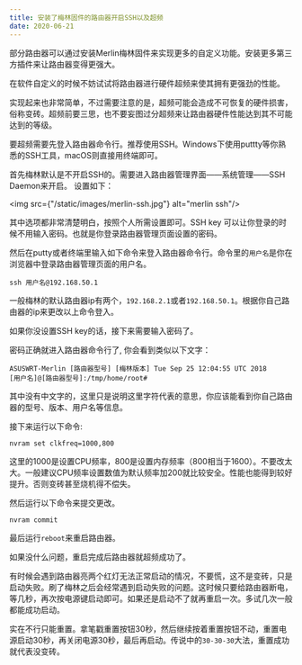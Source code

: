 ```yaml
---
title: 安装了梅林固件的路由器开启SSH以及超频
date: 2020-06-21
---
```


部分路由器可以通过安装Merlin梅林固件来实现更多的自定义功能。安装更多第三方插件来让路由器变得更强大。

在软件自定义的时候不妨试试将路由器进行硬件超频来使其拥有更强劲的性能。

实现起来也非常简单，不过需要注意的是，超频可能会造成不可恢复的硬件损害，俗称变砖。超频前要三思，也不要妄图过分超频来让路由器硬件性能达到其不可能达到的等级。

要超频需要先登入路由器命令行。推荐使用SSH。Windows下使用puttty等你熟悉的SSH工具，macOS则直接用终端即可。

首先梅林默认是不开启SSH的。需要进入路由器管理界面——系统管理——SSH Daemon来开启。
设置如下：

<img src={"/static/images/merlin-ssh.jpg"} alt="merlin ssh"/>


其中选项都非常清楚明白，按照个人所需设置即可。SSH key 可以让你登录的时候不用输入密码。也就是你登录路由器管理页面设置的密码。

然后在putty或者终端里输入如下命令来登入路由器命令行。命令里的`用户名`是你在浏览器中登录路由器管理页面的用户名。

```
ssh 用户名@192.168.50.1
```
一般梅林的默认路由器ip有两个，`192.168.2.1`或者`192.168.50.1`。根据你自己路由器的ip来更改以上命令登入。

如果你没设置SSH key的话，接下来需要输入密码了。

密码正确就进入路由器命令行了, 你会看到类似以下文字：
```
ASUSWRT-Merlin [路由器型号] [梅林版本] Tue Sep 25 12:04:55 UTC 2018
[用户名]@[路由器型号]:/tmp/home/root#
```
其中没有中文字的，这里只是说明这里字符代表的意思，你应该能看到你自己路由器的型号、版本、用户名等信息。

接下来运行以下命令:
```
nvram set clkfreq=1000,800
```
这里的1000是设置CPU频率，800是设置内存频率（800相当于1600）。不要改太大。一般建议CPU频率设置数值为默认频率加200就比较安全。性能也能得到较好提升。否则变砖甚至烧机得不偿失。

然后运行以下命令来提交更改。

```
nvram commit
```

最后运行`reboot`来重启路由器。

如果没什么问题，重启完成后路由器就超频成功了。

有时候会遇到路由器亮两个红灯无法正常启动的情况，不要慌，这不是变砖，只是启动失败。刷了梅林之后会经常遇到启动失败的问题。这时候只要给路由器断电，等几秒，再次按电源键启动即可。如果还是启动不了就再重启一次。多试几次一般都能成功启动。

实在不行只能重置。拿笔戳重置按钮30秒，然后继续按着重置按钮不动，重置电源启动30秒，再关闭电源30秒，最后再启动。传说中的`30-30-30`大法，重置成功就代表没变砖。